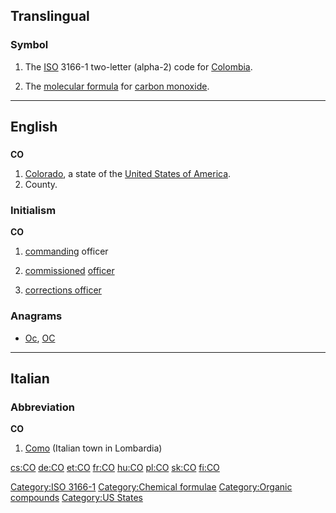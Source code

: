 {{also|Appendix:Variations of "co"}}
==Translingual==
===Symbol===
{{infl|mul|symbol}}
# The [[ISO]] 3166-1 two-letter (alpha-2) code for [[Colombia]].
# {{chemistry|lang=mul}} The [[molecular formula]] for [[carbon monoxide]].

[[Category:ISO 3166-1]]
[[Category:Chemical formulae]]
[[Category:Organic compounds]]
----

==English==

==={{abbreviation}}===
'''CO'''

# [[Colorado]], a state of the [[United States of America]].
# County.

===Initialism===
'''CO'''

# {{military}} [[command]]ing officer
# {{military}} [[commission]]ed [[officer]]
# {{US}}{{law enforcement}} [[corrections officer]]

===Anagrams===
* [[Oc#English|Oc]], [[OC#English|OC]]


[[Category:US States]]

----

==Italian==

===Abbreviation===
'''CO'''

# [[Como]] (Italian town in Lombardia)

[[cs:CO]]
[[de:CO]]
[[et:CO]]
[[fr:CO]]
[[hu:CO]]
[[pl:CO]]
[[sk:CO]]
[[fi:CO]]